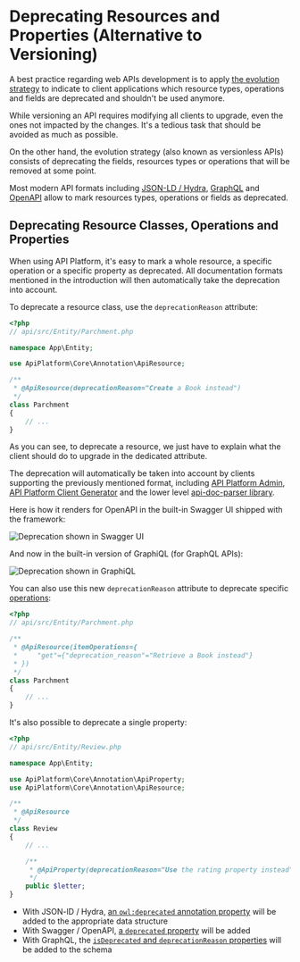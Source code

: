 # Deprecating Resources and Properties (Alternative to Versioning)

A best practice regarding web APIs development is to apply [the evolution strategy](https://philsturgeon.uk/api/2018/05/02/api-evolution-for-rest-http-apis/)
to indicate to client applications which resource types, operations and fields are deprecated and shouldn't be used anymore.

While versioning an API requires modifying all clients to upgrade, even the ones not impacted by the changes.
It's a tedious task that should be avoided as much as possible.

On the other hand, the evolution strategy (also known as versionless APIs) consists of deprecating the fields, resources
types or operations that will be removed at some point.

Most modern API formats including [JSON-LD / Hydra](content-negotiation.md), [GraphQL](graphql.md) and [OpenAPI](swagger.md)
allow to mark resources types, operations or fields as deprecated.

## Deprecating Resource Classes, Operations and Properties

When using API Platform, it's easy to mark a whole resource, a specific operation or a specific property as deprecated.
All documentation formats mentioned in the introduction will then automatically take the deprecation into account.

To deprecate a resource class, use the `deprecationReason` attribute:

```php
<?php
// api/src/Entity/Parchment.php

namespace App\Entity;

use ApiPlatform\Core\Annotation\ApiResource;

/**
 * @ApiResource(deprecationReason="Create a Book instead")
 */
class Parchment
{
    // ...
}
```

As you can see, to deprecate a resource, we just have to explain what the client should do to upgrade in the dedicated attribute.

The deprecation will automatically be taken into account by clients supporting the previously mentioned format, including
[API Platform Admin](../admin/index.md), [API Platform Client Generator](../client-generator/index.md) and the lower level
[api-doc-parser library](https://github.com/api-platform/api-doc-parser).

Here is how it renders for OpenAPI in the built-in Swagger UI shipped with the framework:

![Deprecation shown in Swagger UI](images/deprecated-swagger-ui.png)

And now in the built-in version of GraphiQL (for GraphQL APIs):

![Deprecation shown in GraphiQL](images/deprecated-graphiql.png)

You can also use this new `deprecationReason` attribute to deprecate specific [operations](operations.md):

```php
<?php
// api/src/Entity/Parchment.php

/**
 * @ApiResource(itemOperations={
 *     "get"={"deprecation_reason"="Retrieve a Book instead"}
 * })
 */
class Parchment
{
    // ...
}
```

It's also possible to deprecate a single property:

```php
<?php
// api/src/Entity/Review.php

namespace App\Entity;

use ApiPlatform\Core\Annotation\ApiProperty;
use ApiPlatform\Core\Annotation\ApiResource;

/**
 * @ApiResource
 */
class Review
{
    // ...

    /**
     * @ApiProperty(deprecationReason="Use the rating property instead")
     */
    public $letter;
}
```

- With JSON-lD / Hydra, [an `owl:deprecated` annotation property](https://www.w3.org/TR/owl2-syntax/#Annotation_Properties) will be added to the appropriate data structure
- With Swagger / OpenAPI, [a `deprecated` property](https://swagger.io/docs/specification/2-0/paths-and-operations/) will be added
- With GraphQL, the [`isDeprecated` and `deprecationReason` properties](https://facebook.github.io/graphql/June2018/#sec-Deprecation) will be added to the schema

